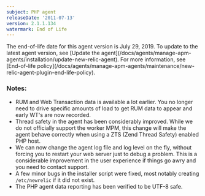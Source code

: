 ```yaml
---
subject: PHP agent
releaseDate: '2011-07-13'
version: 2.1.1.134
watermark: End of Life
---
```


<Callout variant="important">
  The end-of-life date for this agent version is July 29, 2019. To update to the latest agent version, see [Update the agent](/docs/agents/manage-apm-agents/installation/update-new-relic-agent). For more information, see [End-of-life policy](/docs/agents/manage-apm-agents/maintenance/new-relic-agent-plugin-end-life-policy).
</Callout>

### Notes:

* RUM and Web Transaction data is available a lot earlier. You no longer need to drive specific amounts of load to get RUM data to appear and early WT's are now recorded.
* Thread safety in the agent has been considerably improved. While we do not officially support the worker MPM, this change will make the agent behave correctly when using a ZTS (Zend Thread Safety) enabled PHP host.
* We can now change the agent log file and log level on the fly, without forcing you to restart your web server just to debug a problem. This is a considerable improvement in the user experience if things go awry and you need to contact support.
* A few minor bugs in the installer script were fixed, most notably creating `/etc/newrelic` if it did not exist.
* The PHP agent data reporting has been verified to be UTF-8 safe.
